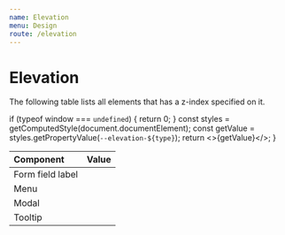 ```yaml
---
name: Elevation
menu: Design
route: /elevation
---
```


# Elevation

The following table lists all elements that has a z-index specified on it.

  if (typeof window === `undefined`) {
    return 0;
  }
  const styles = getComputedStyle(document.documentElement);
  const getValue = styles.getPropertyValue(`--elevation-${type}`);
  return <>{getValue}</>;
}

| Component        | Value                  |
| :--------------- | :--------------------- |
| Form field label | <Value of="base" />    |
| Menu             | <Value of="menu" />    |
| Modal            | <Value of="modal" />   |
| Tooltip          | <Value of="tooltip" /> |
